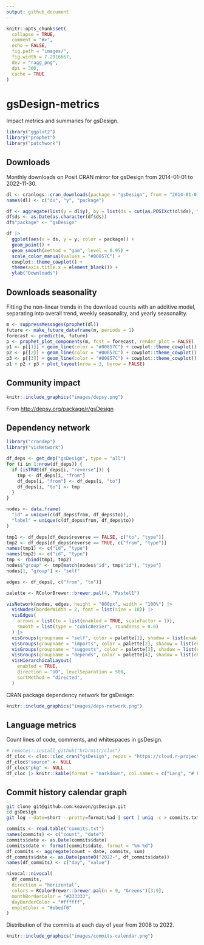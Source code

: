 ```yaml
---
output: github_document
---
```


<!-- README.md is generated from README.Rmd. Please edit that file -->

```r
knitr::opts_chunk$set(
  collapse = TRUE,
  comment = "#>",
  echo = FALSE,
  fig.path = "images/",
  fig.width = 7.2916667,
  dev = "ragg_png",
  dpi = 300,
  cache = TRUE
)
```

# gsDesign-metrics

<!-- badges: start -->
<!-- badges: end -->

Impact metrics and summaries for gsDesign.

```r
library("ggplot2")
library("prophet")
library("patchwork")
```

## Downloads

Monthly downloads on Posit CRAN mirror for gsDesign from 2014-01-01 to 2022-11-30.

```r
dl <- cranlogs::cran_downloads(package = "gsDesign", from = "2014-01-01", to = "2022-11-30")
names(dl) <- c("ds", "y", "package")

df <- aggregate(list(y = dl$y), by = list(ds = cut(as.POSIXct(dl$ds), "month")), sum)
df$ds <- as.Date(as.character(df$ds))
df$"package" <- "gsDesign"
```

```r
df |>
  ggplot(aes(x = ds, y = y, color = package)) +
  geom_point() +
  geom_smooth(method = "gam", level = 0.95) +
  scale_color_manual(values = "#00857C") +
  cowplot::theme_cowplot() +
  theme(axis.title.x = element_blank()) +
  ylab("Downloads")
```

## Downloads seasonality

Fitting the non-linear trends in the download counts with an additive model, separating into overall trend, weekly seasonality, and yearly seasonality.

```r
m <- suppressMessages(prophet(dl))
future <- make_future_dataframe(m, periods = 1)
forecast <- predict(m, future)
p <- prophet_plot_components(m, fcst = forecast, render_plot = FALSE)
p1 <- p[[1]] + geom_line(color = "#00857C") + cowplot::theme_cowplot() + xlab("Year")
p2 <- p[[2]] + geom_line(color = "#00857C") + cowplot::theme_cowplot()
p3 <- p[[3]] + geom_line(color = "#00857C") + cowplot::theme_cowplot()
p1 + p2 + p3 + plot_layout(nrow = 3, byrow = FALSE)
```

## Community impact

```r
knitr::include_graphics("images/depsy.png")
```

From <http://depsy.org/package/r/gsDesign>

## Dependency network

```r
library("crandep")
library("visNetwork")

df_deps <- get_dep("gsDesign", type = "all")
for (i in 1:nrow(df_deps)) {
  if (isTRUE(df_deps[i, "reverse"])) {
    tmp <- df_deps[i, "from"]
    df_deps[i, "from"] <- df_deps[i, "to"]
    df_deps[i, "to"] <- tmp
  }
}

nodes <- data.frame(
  "id" = unique(c(df_deps$from, df_deps$to)),
  "label" = unique(c(df_deps$from, df_deps$to))
)

tmp1 <- df_deps[df_deps$reverse == FALSE, c("to", "type")]
tmp2 <- df_deps[df_deps$reverse == TRUE, c("from", "type")]
names(tmp1) <- c("id", "type")
names(tmp2) <- c("id", "type")
tmp <- rbind(tmp1, tmp2)
nodes$"group" <- tmp[match(nodes$"id", tmp$"id"), "type"]
nodes[1, "group"] <- "self"

edges <- df_deps[, c("from", "to")]

palette <- RColorBrewer::brewer.pal(4, "Pastel1")

visNetwork(nodes, edges, height = "800px", width = "100%") |>
  visNodes(borderWidth = 2, font = list(size = 18)) |>
  visEdges(
    arrows = list(to = list(enabled = TRUE, scaleFactor = 1)),
    smooth = list(type = "cubicBezier", roundness = 0.6)
  ) |>
  visGroups(groupname = "self", color = palette[1], shadow = list(enabled = TRUE)) |>
  visGroups(groupname = "imports", color = palette[2], shadow = list(enabled = TRUE)) |>
  visGroups(groupname = "suggests", color = palette[3], shadow = list(enabled = TRUE)) |>
  visGroups(groupname = "depends", color = palette[4], shadow = list(enabled = TRUE)) |>
  visHierarchicalLayout(
    enabled = TRUE,
    direction = "UD", levelSeparation = 500,
    sortMethod = "directed",
  )
```

CRAN package dependency network for gsDesign:

```r
knitr::include_graphics("images/deps-network.png")
```

## Language metrics

Count lines of code, comments, and whitespaces in gsDesign.

```r
# remotes::install_github("hrbrmstr/cloc")
df_cloc <- cloc::cloc_cran("gsDesign", repos = "https://cloud.r-project.org/")
df_cloc$"source" <- NULL
df_cloc$"pkg" <- NULL
df_cloc |> knitr::kable(format = "markdown", col.names = c("Lang", "# Files", "(%)", "LoC", "(%)", "Blank lines", "(%)", "# Lines", "(%)"), digits = 2)
```

## Commit history calendar graph

```bash
git clone git@github.com:keaven/gsDesign.git
cd gsDesign
git log --date=short --pretty=format:%ad | sort | uniq -c > commits.txt
```

```r
commits <- read.table("commits.txt")
names(commits) <- c("count", "date")
commits$date <- as.Date(commits$date)
commits$date <- format(commits$date, format = "%m-%d")
df_commits <- aggregate(count ~ date, commits, sum)
df_commits$date <- as.Date(paste0("2022-", df_commits$date))
names(df_commits) <- c("day", "value")

nivocal::nivocal(
  df_commits,
  direction = "horizontal",
  colors = RColorBrewer::brewer.pal(n = 9, "Greens")[3:9],
  monthBorderColor = "#333333",
  dayBorderColor = "#ffffff",
  emptyColor = "#ebedf0"
)
```

Distribution of the commits at each day of year from 2008 to 2022.

```r
knitr::include_graphics("images/commits-calendar.png")
```
